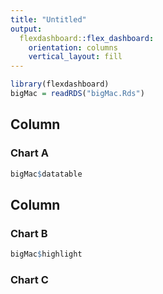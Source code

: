 ```yaml
---
title: "Untitled"
output: 
  flexdashboard::flex_dashboard:
    orientation: columns
    vertical_layout: fill
---
```


```r
library(flexdashboard)
bigMac = readRDS("bigMac.Rds")
```

Column {data-width=650}
-----------------------------------------------------------------------

### Chart A

```r
bigMac$datatable
```

Column {data-width=350}
-----------------------------------------------------------------------

### Chart B

```r
bigMac$highlight
```

### Chart C

```r

```

